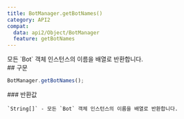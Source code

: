```yaml
---
title: BotManager.getBotNames()
category: API2
compat:
  data: api2/Object/BotManager
  feature: getBotNames
---
```


<Section>
  모든 `Bot` 객체 인스턴스의 이름을 배열로 반환합니다.
</Section>
<Section>
  ## 구문

  ~~~js
  BotManager.getBotNames();
  ~~~

  <Section>
    ### 반환값

    `String[]` - 모든 `Bot` 객체 인스턴스의 이름을 배열로 반환합니다.
  </Section>
</Section>